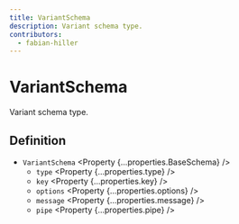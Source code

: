 ```yaml
---
title: VariantSchema
description: Variant schema type.
contributors:
  - fabian-hiller
---
```



# VariantSchema

Variant schema type.

## Definition

- `VariantSchema` <Property {...properties.BaseSchema} />
  - `type` <Property {...properties.type} />
  - `key` <Property {...properties.key} />
  - `options` <Property {...properties.options} />
  - `message` <Property {...properties.message} />
  - `pipe` <Property {...properties.pipe} />
